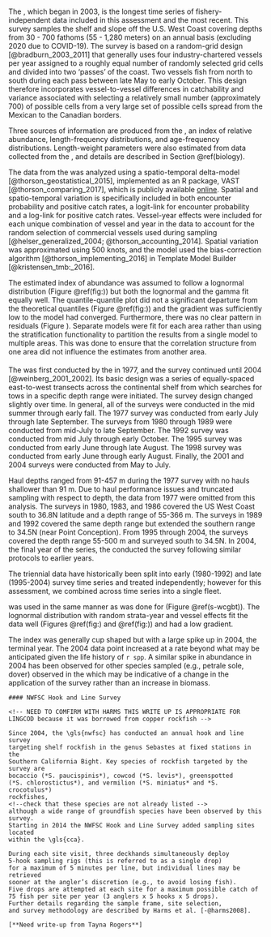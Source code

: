 #### \acrlong{s-wcgbt} {#s-wcgbt}

The \Gls{s-wcgbt}, which began in 2003,
is the longest time series of fishery-independent data
included in this assessment and the most recent.
This survey samples the shelf and slope off the U.S. West Coast covering depths
from 30 - 700 fathoms (55 - 1,280 meters) on an annual basis
(excluding 2020 due to COVID-19).
The survey is based on a random-grid design [@bradburn_2003_2011] that
generally uses four industry-chartered vessels per year
assigned to a roughly equal number of randomly selected grid cells and
 divided into two 'passes' of the coast.
Two vessels fish from north to south during each pass between late May to early October.
This design therefore incorporates vessel-to-vessel differences in catchability
and variance associated with selecting a relatively small number (approximately 700) of possible cells from a very large set of possible cells spread from the Mexican to the Canadian borders.

Three sources of information are produced from the \Gls{s-wcgbt}, an index of relative
abundance, length-frequency distributions, and age-frequency distributions. Length-weight 
parameters were also estimated from data collected from the \Gls{s-wcgbt}, and details are
described in Section \@ref(biology).

The data from the \gls{s-wcgbt} was analyzed using a
spatio-temporal delta-model [@thorson_geostatistical_2015],
implemented as an R package, VAST [@thorson_comparing_2017],
which is publicly available [online](https://github.com/James-Thorson/VAST).
Spatial and spatio-temporal variation is specifically included in both
encounter probability and positive catch rates,
a logit-link for encounter probability and
a log-link for positive catch rates.
Vessel-year effects were included for each unique combination of
vessel and year in the data to account for the random selection of
commercial vessels used during sampling
[@helser_generalized_2004; @thorson_accounting_2014].
Spatial variation was approximated using 500 knots,
and the model used the bias-correction algorithm
[@thorson_implementing_2016] in Template Model Builder [@kristensen_tmb:_2016].

The estimated index of abundance was assumed to follow a lognormal distribution
(Figure \@ref(fig:))
but both the lognormal and the gamma fit equally well.
The quantile-quantile plot did not a significant departure from the
theoretical quantiles (Figure \@ref(fig:)) and
the gradient was sufficiently low to the model had converged.
Furthermore, there was no clear pattern in residuals (Figure \ref{fig:wcgbt-resid}). Separate models were fit for each area rather than
using the stratification functionality to partition the results from a single
model to multiple areas. This was done to ensure that the correlation structure
from one area did not influence the estimates from another area.

#### \acrlong{s-tri}

The \gls{s-tri} was first conducted by the \gls{afsc} in 1977, and the survey continued until 2004 [@weinberg_2001_2002].
Its basic design was a series of equally-spaced east-to-west transects across the continental shelf from which searches for tows in a specific depth range were initiated.
The survey design changed slightly over time.
In general, all of the surveys were conducted in the mid summer through early fall.
The 1977 survey was conducted from early July through late September.
The surveys from 1980 through 1989 were conducted from mid-July to late September.
The 1992 survey was conducted from mid July through early October.
The 1995 survey was conducted from early June through late August.
The 1998 survey was conducted from early June through early August.
Finally, the 2001 and 2004 surveys were conducted from May to July.

Haul depths ranged from 91-457 m during the 1977 survey with no hauls shallower than 91 m.
Due to haul performance issues and truncated sampling with respect to depth, the data from 1977 were omitted from this analysis.
The surveys in 1980, 1983, and 1986 covered the US West Coast south to 36.8\textdegree N latitude and a depth range of 55-366 m.
The surveys in 1989 and 1992 covered the same depth range but extended the southern range to 34.5\textdegree N (near Point Conception).
From 1995 through 2004, the surveys covered the depth range 55-500 m and surveyed south to 34.5\textdegree N.
In 2004, the final year of the \gls{s-tri} series, the \gls{nwfsc} \gls{fram} conducted the survey following similar protocols to earlier years.

The triennial data have historically been split into early (1980-1992) 
and late (1995-2004) survey time series and treated independently; however
for this assessment, we combined across time series into a single fleet.

\Glsentrylong{vast} was used in the same manner as was done for
(Figure \@ref(s-wcgbt)). The lognormal distribution with random strata-year and vessel effects fit the data well (Figures \@ref(fig:) and \@ref(fig:)) and
had a low gradient.

The index was generally cup shaped but with a large spike up in 2004,
the terminal year. The 2004 data point increased at a rate beyond what may be anticipated given the life history of `r spp`.
A similar spike in abundance in 2004 has been observed for other species sampled (e.g., petrale sole, dover) observed in the \gls{s-tri} which
may be indicative of a change in the application of the survey
rather than an increase in biomass.

```asis
#### NWFSC Hook and Line Survey

<!-- NEED TO COMFIRM WITH HARMS THIS WRITE UP IS APPROPRIATE FOR LINGCOD because it was borrowed from copper rockfish -->

Since 2004, the \gls{nwfsc} has conducted an annual hook and line survey
targeting shelf rockfish in the genus Sebastes at fixed stations in the
Southern California Bight. Key species of rockfish targeted by the survey are
bocaccio (*S. paucispinis*), cowcod (*S. levis*), greenspotted
(*S. chlorostictus*), and vermilion (*S. miniatus* and *S. crocotulus*)
rockfishes,
<!--check that these species are not already listed -->
although a wide range of groundfish species have been observed by this survey.
Starting in 2014 the NWFSC Hook and Line Survey added sampling sites located
within the \gls{cca}.

During each site visit, three deckhands simultaneously deploy
5-hook sampling rigs (this is referred to as a single drop)
for a maximum of 5 minutes per line, but individual lines may be retrieved
sooner at the angler’s discretion (e.g., to avoid losing fish).
Five drops are attempted at each site for a maximum possible catch of
75 fish per site per year (3 anglers x 5 hooks x 5 drops).
Further details regarding the sample frame, site selection,
and survey methodology are described by Harms et al. [-@harms2008].

[**Need write-up from Tayna Rogers**]

```